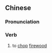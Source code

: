 ==Chinese==
{{zh-forms}}

===Pronunciation===
{{zh-pron
|m=kǎnchái
|c=ham2 caai4
|cat=v
}}

===Verb===
{{zh-verb}}

# to [[chop]] [[firewood]]